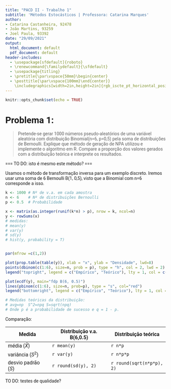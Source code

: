```yaml
---
title: "PACD II - Trabalho 1"
subtitle: 'Métodos Estocásticos | Professora: Catarina Marques'
author: 
- Catarina Castanheira, 92478
- João Martins, 93259
- Joel Paula, 93392
date: "29/09/2021"
output:
  html_document: default
  pdf_document: default
header-includes:
  - \usepackage[sfdefault]{roboto}
  - \renewcommand{\familydefault}{\sfdefault}
  - \usepackage{titling}
  - \pretitle{\par\vspace{50mm}\begin{center}
  - \posttitle{\par\vspace{100mm}\end{center}}
    \includegraphics[width=2in,height=2in]{rgb_iscte_pt_horizontal_positive.png}\LARGE\\}
---
```


<!-- get the required files from 3rd party sources -->
<link href='http://fonts.googleapis.com/css?family=Roboto' rel='stylesheet' type='text/css'> <!-- use the font -->

```{=html}
<style>
  body {
    font-family: 'Roboto', sans-serif;
  }
</style>
```
\newpage

```r
knitr::opts_chunk$set(echo = TRUE)
```

# Problema 1:

> Pretende-se gerar 1000 números pseudo-aleatórios de uma variável aleatória com distribuição Binomial(n=6, p=0,5) pela soma de distribuições de Bernoulli. Explique que método de geração de NPA utilizou e implemente o algoritmo em R. Compare a proporção dos valores gerados com a distribuição teórica e interprete os resultados.

=== TO DO: isto é mesmo este método? ===

Usamos o método de transformação inversa para um exemplo discreto. Iremos usar uma soma de 6 Bernoulli B(1, 0,5), visto que a Binomial com n=6 corresponde a isso.

```r
k <- 1000 # Nº de v.a. em cada amostra
n <- 6    # Nº de distribuições Bernoulli
p <- 0.5  # Probabilidade

x <- matrix(as.integer(runif(k*n) > p), nrow = k, ncol=n)
y <- rowSums(x)
# medidas:
# mean(y)
# var(y)
# sd(y)
# hist(y, probability = T)


par(mfrow =c(1,2))

plot(prop.table(table(y)), xlab = "x", ylab = "Densidade", lwd=8)
points(dbinom(c(1:6), size=n, prob = p), type = "h", col = 2, lwd = 2)
legend("topright", legend = c("Empírico", "Teórico"), lty = 1, col = c(1, 2))

plot(ecdf(y), main="fdp B(6, 0.5)")
lines(pbinom(c(1:6), size=n, prob=p), type = "s", col="red")
legend("bottomright", legend = c("Empírico", "Teórico"), lty = 1, col = c(1, 2))

# Medidas teóricas da distribuição:
# avg=np  S^2=npq S=sqrt(npq) 
# Onde p é a probabilidade de sucesso e q = 1 - p.

```

Comparação:

| Medida              |Distribuição v.a. B(6,0.5)  | Distribuição teórica      |
|---------------------|----------------------------|---------------------------|
| média ($\bar{X}$)   | `r mean(y)`                | `r n*p`                   |
| variância ($S^2$)   | `r var(y)`                 | `r n*p*p`                 |
| desvio padrão ($S$) | `r round(sd(y), 2)`        | `r round(sqrt(n*p*p), 2)` |

TO DO: testes de qualidade?

